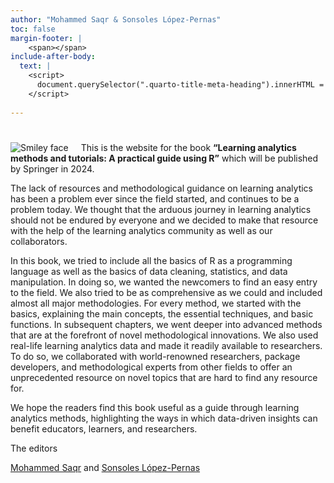 ```yaml
---
author: "Mohammed Saqr & Sonsoles López-Pernas"
toc: false
margin-footer: |
    <span></span>
include-after-body:
  text: |
    <script>
      document.querySelector(".quarto-title-meta-heading").innerHTML = "Editors"
    </script>
    
---
```

#    {.unnumbered}
<img src="1712067211600.jpeg" alt="Smiley face"  style="float:left;max-width: min(100%,17em);margin: 0px 20px 0px 0px;">
<p>
This is the website for the book **“Learning analytics methods and tutorials: A practical guide using R”** which will be published by Springer in 2024. 
</p>
<p>
The lack of resources and methodological guidance on learning analytics has been a problem ever since the field started, and continues to be a problem today. We thought that the arduous journey in learning analytics should not be endured by everyone and we decided to make that resource with the help of the learning analytics community as well as our collaborators.
</p>
<p>
In this book, we tried to include all the basics of R as a programming language as well as the basics of data cleaning, statistics, and data manipulation. In doing so, we wanted the newcomers to find an easy entry to the field. We also tried to be as comprehensive as we could and included almost all major methodologies. For every method, we started with the basics, explaining the main concepts, the essential techniques, and basic functions. In subsequent chapters, we went deeper into advanced methods that are at the forefront of novel methodological innovations. We also used real-life learning analytics data and made it readily available to researchers. To do so, we collaborated with world-renowned researchers, package developers, and methodological experts from other fields to offer an unprecedented resource on novel topics that are hard to find any resource for. 
</p>
<p>
We hope the readers find this book useful as a guide through learning analytics methods, highlighting the ways in which data-driven insights can benefit educators, learners, and researchers.
</p>
<p>The editors</p>
<p>
[Mohammed Saqr](https://saqr.me) and [Sonsoles López-Pernas](https://sonsoles.me)
</p>
